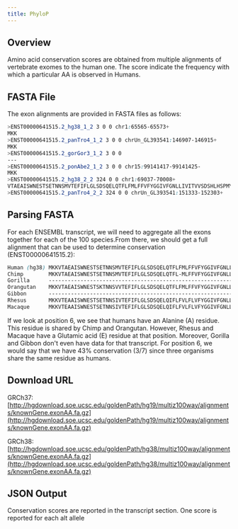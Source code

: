 ```yaml
---
title: PhyloP
---
```



## Overview

Amino acid conservation scores are obtained from multiple alignments of vertebrate exomes to the human one. The score indicate the frequency with which a particular AA is observed in Humans.


## FASTA File
The exon alignments are provided in FASTA files as follows:
```scss
>ENST00000641515.2_hg38_1_2 3 0 0 chr1:65565-65573+
MKK
>ENST00000641515.2_panTro4_1_2 3 0 0 chrUn_GL393541:146907-146915+
MKK
>ENST00000641515.2_gorGor3_1_2 3 0 0
---
>ENST00000641515.2_ponAbe2_1_2 3 0 0 chr15:99141417-99141425-
MKK
>ENST00000641515.2_hg38_2_2 324 0 0 chr1:69037-70008+
VTAEAISWNESTSETNNSMVTEFIFLGLSDSQELQTFLFMLFFVFYGGIVFGNLLIVITVVSDSHLHSPMYFLLANLSLIDLSLSSVTAPKMITDFFSQRKVISFKGCLVQIFLLHFFGGSEMVILIAMGFDRYIAICKPLHYTTIMCGNACVGIMAVTWGIGFLHSVSQLAFAVHLLFCGPNEVDSFYCDLPRVIKLACTDTYRLDIMVIANSGVLTVCSFVLLIISYTIILMTIQHRPLDKSSKALSTLTAHITVVLLFFGPCVFIYAWPFPIKSLDKFLAVFYSVITPLLNPIIYTLRNKDMKTAIRQLRKWDAHSSVKFZ
>ENST00000641515.2_panTro4_2_2 324 0 0 chrUn_GL393541:151333-152303+
```

## Parsing FASTA
For each ENSEMBL transcript, we will need to aggregate all the exons together for each of the 100 species.From there, we should get a full alignment that can be used to determine conservation (ENST00000641515.2):
```scss
Human (hg38) MKKVTAEAISWNESTSETNNSMVTEFIFLGLSDSQELQTFLFMLFFVFYGGIVFGNLLIVITVVSDSHLHSPMYFLLANLSLIDLSLSSVTAPKMITDFFSQRKVISFKGCLVQIFLL
Chimp        MKKVTAEAISWNESTSETNNSMVTEFIFLGLSDSQELQTFL-MLFFVFYGGIVFGNLLIVRIVVSDSHLHSPMYFLLANLSLIDLSLCSVTAPKMITDFFSQRKVISFKGCLVQIFLL
Gorilla      ----------------------------------------------------------------------------------------------------------------------
Orangutan    MKKVTAEAISWNESTSKTNNSVVTEFIFLGLSDSQELQTFLFMLFFVFYGGIVFGNLLIVIIVVSDSHLHSPMYFLLANLSLIDLSLSSVTAPKMITDFFSQRKVISFKGCLVQIFLL
Gibbon       ----------------------------------------------------------------------------------------------------------------------
Rhesus       MKKVTEAAISWNESTSETNNSIVTEFIFLGLSDSQELQIFLFVLFLVFYGGIVFGNLLIVITVVSDSHLHSPMYLLLANLSVVDLSLSSVTAPKMITDFFSQRKAISFKGCLVQIFLL
Macaque      MKKVTEAAISWNESTSETNNSIVTEFIFLGLSDSQELQIFLFVLFLVFYGGIVFGNLLIVITVVSDSHLHSPMYLLLANLSVIDLSLSSVTAPKMITDFFSQRKAISFKGCLVQIFLL
```
If we look at position 6, we see that humans have an Alanine (A) residue. This residue is shared by Chimp and Orangutan. However, Rhesus and Macaque have a Glutamic acid (E) residue at that position. Moreover, Gorilla and Gibbon don't even have data for that transcript.
For position 6, we would say that we have 43% conservation (3/7) since three organisms share the same residue as humans.

## Download URL

GRCh37: [http://hgdownload.soe.ucsc.edu/goldenPath/hg19/multiz100way/alignments/knownGene.exonAA.fa.gz](http://hgdownload.soe.ucsc.edu/goldenPath/hg19/multiz100way/alignments/knownGene.exonAA.fa.gz)

GRCh38: [http://hgdownload.soe.ucsc.edu/goldenPath/hg38/multiz100way/alignments/knownGene.exonAA.fa.gz](http://hgdownload.soe.ucsc.edu/goldenPath/hg38/multiz100way/alignments/knownGene.exonAA.fa.gz)

## JSON Output
Conservation scores are reported in the transcript section. One score is reported for each alt allele
<JSON />
